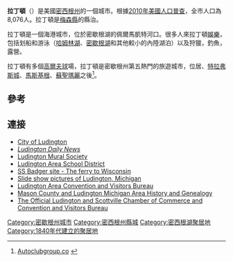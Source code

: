 {{NoteTA
|G1=USState
}}
{{Infobox settlement
|official_name = 拉丁頓
|native_name = Ludington
|settlement_type = [[城市|城市]]
|nickname =
|motto =
|image_skyline =
|imagesize =
|image_caption =
|image_flag =
|image_seal =
|image_map = Mason_County_Michigan_Incorporated_and_Unincorporated_areas_Ludington_Highlighted.svg
|mapsize = 250px
|map_caption = 拉丁頓在密西根州與梅森縣的位置
|image_map1 =
|mapsize1 =
|map_caption1 =
|subdivision_type = [[國家|國家]]
|subdivision_name = 美國
|subdivision_type1 = [[州|州]]
|subdivision_name1 = [[密西根州|密西根州]]
|subdivision_type2 = [[密西根州行政區劃|縣]]
|subdivision_name2 = [[梅森縣_(密歇根州)|梅森]]
|government_footnotes =
|government_type =
|leader_title =
|leader_name =
|leader_title1 =
|leader_name1 =
|established_title =
|established_date =
|area_footnotes = <ref name ="Gazetteer files">{{cite web|title=US Gazetteer files 2010|url=http://www.census.gov/geo/www/gazetteer/files/Gaz_places_national.txt|publisher=[[美国人口调查局|美国人口调查局]]|accessdate=2012-11-25|archive-url=https://web.archive.org/web/20110220065340/http://www.census.gov/geo/www/gazetteer/files/Gaz_places_national.txt|archive-date=2011-02-20|dead-url=yes}}</ref>
|area_magnitude =
|area_total_km2 = 9.61
|area_land_km2 = 8.73
|area_water_km2 = 0.88
|area_total_sq_mi = 3.71
|area_land_sq_mi = 3.37
|area_water_sq_mi = 0.34
|population_as_of = [[2010年美國人口普查|2010]]
|population_est = 8045
|pop_est_as_of = 2012<ref name="2012 Pop Estimate">{{cite web|title=Population Estimates|url=http://www.census.gov/popest/data/cities/totals/2012/SUB-EST2012.html|publisher=[[美国人口调查局|美国人口调查局]]|accessdate=2013-06-03|archive-url=https://www.webcitation.org/6HQu4Spqa?url=http://www.census.gov/popest/data/cities/totals/2012/SUB-EST2012.html|archive-date=2013-06-17|dead-url=yes}}</ref>
|population_footnotes = <ref name ="FactFinder">{{cite web|title=American FactFinder|url=http://factfinder2.census.gov/faces/nav/jsf/pages/index.xhtml|publisher=[[美国人口调查局|美国人口调查局]]|accessdate=2012-11-25|archive-date=2012-02-17|archive-url=https://www.webcitation.org/65WtHj6J5?url=http://factfinder2.census.gov/faces/nav/jsf/pages/index.xhtml|dead-url=no}}</ref> 
|population_total = 8076
|population_density_km2 = 925.3
|population_density_sq_mi = 2396.4
|timezone = [[北美东部时区|EST]]
|utc_offset = -5
|timezone_DST = EDT
|utc_offset_DST = -4
|elevation_footnotes =
|elevation_m = 180
|elevation_ft = 591
|postal_code_type = [[美國郵區編號|郵區編號]]
|postal_code = 49431
|area_code = [[電話區號231|231]]
|blank_name = [[聯邦資料處理標準|FIPS編號]]
|blank_info = 26-49640{{GR|2}}
|blank1_name = [[地名信息系统|GNIS ID]]
|blank1_info = 0631201{{GR|3}}
|website =
|footnotes =
}}

'''拉丁頓'''（{{lang-en|Ludington}}）是美國[[密西根州|密西根州]]的一個城市。根據[[2010年美國人口普查|2010年美國人口普查]]，全市人口為8,076人。拉丁頓是[[梅森縣_(密歇根州)|梅森縣]]的縣治。

拉丁頓是一個海港城市，位於密歇根湖的佩爾馬凱特河口。很多人來拉丁頓[[娛樂|娛樂]]，包括划船和游泳（[[哈姆林湖|哈姆林湖]]、[[密歇根湖|密歇根湖]]和其他較小的內陸湖泊）以及狩獵，釣魚，露營。

拉丁頓有多個[[高爾夫球|高爾夫球]]場，拉丁頓是密歇根州第五熱門的旅遊城市，位居{{le|麥基諾城 (密西根州)|Mackinaw, Michigan|麥基諾城}}、[[特拉弗斯城|特拉弗斯城]]、[[馬斯基根|馬斯基根]]、[[蘇聖瑪麗_(密西根州)|蘇聖瑪麗]]之後<ref>[http://www.autoclubgroup.com/michigan/about_us/press_releases.asp?articleID=1888 Autoclubgroup.co] {{webarchive|url=https://web.archive.org/web/20070310223019/http://www.autoclubgroup.com/michigan/about_us/press_releases.asp?articleID=1888 |date=2007-03-10 }}</ref>。

==參考==
{{Reflist}}

==連接==
*[http://www.ludington.mi.us/ City of Ludington] {{Wayback|url=http://www.ludington.mi.us/ |date=20210121205133 }}
*[http://www.ludingtondailynews.com/ ''Ludington Daily News''] {{Wayback|url=http://www.ludingtondailynews.com/ |date=20130916133421 }}
*[https://web.archive.org/web/20080725115733/http://ludingtonmurals.org/ Ludington Mural Society]
*[http://www.lasd.net/ Ludington Area School District] {{Wayback|url=http://www.lasd.net/ |date=20210224034730 }}
*[http://www.ssbadger.com/ SS Badger site - The ferry to Wisconsin] {{Wayback|url=http://www.ssbadger.com/ |date=20060127014443 }}
*[http://www.youtube.com/watch?v=t_4lIy2TMbU Slide show pictures of Ludington, Michigan] {{Wayback|url=http://www.youtube.com/watch?v=t_4lIy2TMbU |date=20200428035232 }}
*[http://www.pureludington.com/ Ludington Area Convention and Visitors Bureau] {{Wayback|url=http://www.pureludington.com/ |date=20210313021801 }}
*[http://ludingtonmichigan.net Mason County and Ludington Michigan Area History and Genealogy] {{Wayback|url=http://ludingtonmichigan.net/ |date=20210223223258 }}
*[http://www.ludington.org/ The Official Ludington and Scottville Chamber of Commerce and Convention and Visitors Bureau] {{Wayback|url=http://www.ludington.org/ |date=20210309142858 }}

{{DEFAULTSORT:Ludington, Michigan}}
[[Category:密歇根州城市|Category:密歇根州城市]]
[[Category:密西根州縣城|Category:密西根州縣城]]
[[Category:密西根湖聚居地|Category:密西根湖聚居地]]
[[Category:1840年代建立的聚居地|Category:1840年代建立的聚居地]]